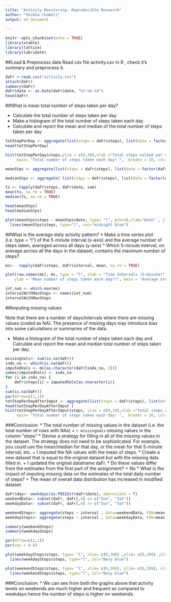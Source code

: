 ```yaml
---
title: "Activity Monitoring- Reproducible Research"
author: "Shikha Chamoli"
output: md_document
          
---
```


```r
knitr::opts_chunk$set(echo = TRUE)
library(xtable)
library(lattice)  
library(lubridate)  

```
##Load & Preprocess data
Read csv file activity.csv in R , check it's summary and preprocess it.

```r
daFr <-read.csv("activity.csv")
attach(daFr)
summary(daFr)
daFr$date <- as.Date(daFr$date, "%Y-%m-%d")
head(daFr)

```

##What is mean total number of steps taken per day?

* Calculate the total number of steps taken per day
* Make a histogram of the total number of steps taken each day
* Calculate and report the mean and median of the total number of steps taken per day

```r
totStepPerDay <- aggregate(list(steps = daFr$steps), list(date = factor(daFr$date)),sum)
head(totStepPerDay)

hist(totStepPerDay$steps,ylim = c(0,30),xlab ="Total steps walked per day" ,
     main= "Total number of steps taken each day! ",  breaks = 10, col="Midnight blue") 

```

```r
meanStps <- aggregate(list(steps = daFr$steps), list(date = factor(daFr$date)), mean)

medianStps <- aggregate( list(steps = daFr$steps), list(date = factor(daFr$date)), median)

ts <- tapply(daFr$steps, daFr$date, sum)
mean(ts, na.rm = TRUE)
median(ts, na.rm = TRUE)

head(meanStps)
head(medianStps)

plot(meanStps$steps ~ meanStps$date, type= "l", pch=10,xlab="Date" , ylab= "Mean num of steps" , main="Mean num of steps taken on each date!")
  lines(meanStps$steps, type="l", col="midnight blue")

```

##What is the average daily activity pattern?
* Make a time series plot (i.e. type = "l") of the 5-minute interval (x-axis) and the average number of steps taken, averaged across all days (y-axis)
* Which 5-minute interval, on average across all the days in the dataset, contains the maximum number of steps?

```r
  
ms<-  tapply(daFr$steps, daFr$interval, mean, na.rm = TRUE)

plot(row.names(ms), ms, type = "l", xlab = "Time Intervals (5-minute)", 
    ylab = "Mean number of steps taken each day!)", main = "Average steps taken at 5 min intervals",     col = "midnight blue")

int_num <- which.max(ms)
intervalWithMaxSteps <- names(int_num)
intervalWithMaxSteps
```

##Imputing missing values

Note that there are a number of days/intervals where there are missing values (coded as NA). The presence of missing days may introduce bias into some calculations or summaries of the data.

* Make a histogram of the total number of steps taken each day and Calculate and report the mean and median total number of steps taken per day. 

```r

missingVals<- sum(is.na(daFr))
indx_na <- which(is.na(daFr))
imputedVals <- ms[as.character(daFr[indx_na, 3])]
names(imputedVals) <- indx_na
for (i in indx_na) {
    daFr$steps[i] = imputedVals[as.character(i)]
}
sum(is.na(daFr))
par(mfrow=c(1,1))
totStepPerDayAfterImput <- aggregate(list(steps = daFr$steps), list(date = factor(daFr$date)),sum)
head(totStepPerDayAfterImput )
hist(totStepPerDayAfterImput$steps, ylim = c(0,30),xlab ="Total steps walked per day" ,
     main= "Total number of steps taken each day! ",  breaks = 10, col="Midnight blue") 
```

###Conclusion:
* The total number of missing values in the dataset (i.e. the total number of rows with NAs)
      + `r missingVals`  missing values in the column "steps"
* Devise a strategy for filling in all of the missing values in the dataset. The strategy does not need to be sophisticated. For example, you could use the mean/median for that day, or the mean for that 5-minute interval, etc.
      + I imputed the NA values with the mean of steps. 
* Create a new dataset that is equal to the original dataset but with the missing data filled in.
      + I updated the original dataframe daFr.
* Do these values differ from the estimates from the first part of the assignment? 
      + No
* What is the impact of imputing missing data on the estimates of the total daily number of steps?
      + The mean of overall data distribution has increased in modified dataset.
```r
daFr$day<- weekdays(as.POSIXct(daFr$date), abbreviate = T)
weekendData<- subset(daFr, daFr[,4] == c("Sun", "Sat"))
weekdayData<- subset(daFr, daFr[,4] != c("Sun", "Sat"))

weekendSteps<- aggregate(steps ~ interval , data=weekendData, FUN=mean)
weekdaySteps<- aggregate(steps ~ interval , data=weekdayData, FUN=mean)

summary(weekendSteps)
summary(weekdaySteps)

par(mfrow=c(2,1))
par(cex = 0.6)

plot(weekdaySteps$steps, type= "l", xlim= c(0,300) ,ylim= c(0,300) ,xlab="Interval" , ylab= "Mean number of steps on weekdays" , main="Number of steps taken per 5-minute interval across weekdays!")
  lines(weekdaySteps$steps, type="l", col="Navy blue")

plot(weekendSteps$steps, type= "l", xlim= c(0,300), ylim= c(0,300), xlab="Interval" , ylab= "Mean number of steps on weekends" , main="Number of steps taken per 5-minute interval across weekends!")
  lines(weekendSteps$steps, type="l", col="Navy blue")

```




###Conclusion:
* We can see from both the graphs above that activity levels on weekends are much higher and frequent as compared to weekdays hence the number of steps is higher on weekends.  